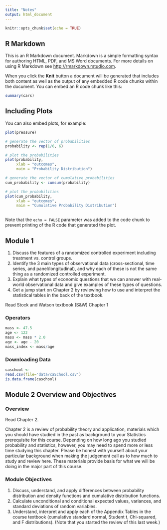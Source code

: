 ```yaml
---
title: "Notes"
output: html_document
---
```


```r
knitr::opts_chunk$set(echo = TRUE)
```

## R Markdown

This is an R Markdown document. Markdown is a simple formatting syntax for authoring HTML, PDF, and MS Word documents. For more details on using R Markdown see <http://rmarkdown.rstudio.com>.

When you click the **Knit** button a document will be generated that includes both content as well as the output of any embedded R code chunks within the document. You can embed an R code chunk like this:

```r
summary(cars)
```

## Including Plots

You can also embed plots, for example:

```r
plot(pressure)

# generate the vector of probabilities 
probability <- rep(1/6, 6) 

# plot the probabilities 
plot(probability,
     xlab = "outcomes",
     main = "Probability Distribution")

# generate the vector of cumulative probabilities 
cum_probability <- cumsum(probability) 

# plot the probabilities 
plot(cum_probability, 
     xlab = "outcomes", 
     main = "Cumulative Probability Distribution")
     

```

Note that the `echo = FALSE` parameter was added to the code chunk to prevent printing of the R code that generated the plot.

## Module 1

1. Discuss the features of a randomized controlled experiment including treatment vs. control groups.
2. Identify the 3 main types of observational data (cross-sectional, time series, and panel/longitudinal), and why each of these is not the same thing as a randomized controlled experiment. 
3. Explain what types of economic questions that we can answer with real-world observational data and give examples of these types of questions. 
4. Get a jump start on Chapter 2 by reviewing how to use and interpret the statistical tables in the back of the textbook.

Read Stock and Watson textbook (S&W) Chapter 1

### Operators
```r
mass <- 47.5
age <- 122
mass <- mass * 2.0
age <- age - 20
mass_index <- mass/age
```

### Downloading Data

```r
caschool <- 
read.csv(file='data/caSchool.csv')
is.data.frame(caschool)
```
        
## Module 2 Overview and Objectives

### Overview

Read Chapter 2.

Chapter 2 is a review of probability theory and application, materials which you should have studied in the past as background to your Statistics prerequisite for this course. Depending on how long ago you studied probability and statistics, however, you may need to spend more or less time studying this chapter. Please be honest with yourself about your particular background when making the judgement call as to how much to study and review here. These materials provide basis for what we will be doing in the major part of this course.

### Module Objectives

1. Discuss, understand, and apply differences between probability distribution and density functions and cumulative distribution functions.
2. Calculate unconditional and conditional expected values, variances, and standard deviations of random variables.
3. Understand, interpret and apply each of the Appendix Tables in the course textbook (cumulative standard normal, Student t, Chi-squared, and F distributions).  (Note that you started the review of this last week.)


```r



```
